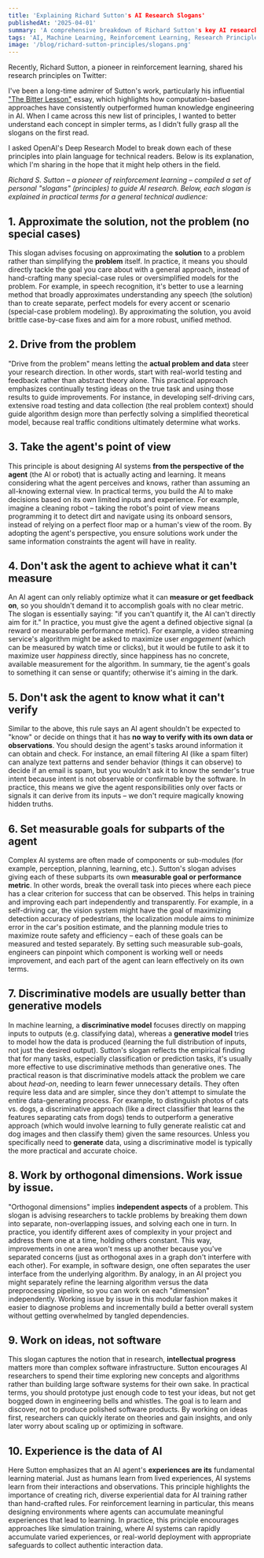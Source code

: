 ```yaml
---
title: 'Explaining Richard Sutton's AI Research Slogans'
publishedAt: '2025-04-01'
summary: 'A comprehensive breakdown of Richard Sutton's key AI research principles in clear, practical terms for a technical audience.'
tags: 'AI, Machine Learning, Reinforcement Learning, Research Principles'
image: '/blog/richard-sutton-principles/slogans.png'
---
```


Recently, Richard Sutton, a pioneer in reinforcement learning, shared his research principles on Twitter:

<StaticTweet id="1906837186319942114" />

I've been a long-time admirer of Sutton's work, particularly his influential ["The Bitter Lesson"](https://www.cs.utexas.edu/~jphanna/bitter-lesson.html) essay, which highlights how computation-based approaches have consistently outperformed human knowledge engineering in AI. When I came across this new list of principles, I wanted to better understand each concept in simpler terms, as I didn't fully grasp all the slogans on the first read.

I asked OpenAI's Deep Research Model to break down each of these principles into plain language for technical readers. Below is its explanation, which I'm sharing in the hope that it might help others in the field.

_Richard S. Sutton – a pioneer of reinforcement learning – compiled a set of personal "slogans" (principles) to guide AI research. Below, each slogan is explained in practical terms for a general technical audience:_

## 1. Approximate the solution, not the problem (no special cases)

This slogan advises focusing on approximating the **solution** to a problem rather than simplifying the **problem** itself. In practice, it means you should directly tackle the goal you care about with a general approach, instead of hand-crafting many special-case rules or oversimplified models for the problem. For example, in speech recognition, it's better to use a learning method that broadly approximates understanding any speech (the solution) than to create separate, perfect models for every accent or scenario (special-case problem modeling). By approximating the solution, you avoid brittle case-by-case fixes and aim for a more robust, unified method.

## 2. Drive from the problem

"Drive from the problem" means letting the **actual problem and data** steer your research direction. In other words, start with real-world testing and feedback rather than abstract theory alone. This practical approach emphasizes continually testing ideas on the true task and using those results to guide improvements. For instance, in developing self-driving cars, extensive road testing and data collection (the real problem context) should guide algorithm design more than perfectly solving a simplified theoretical model, because real traffic conditions ultimately determine what works.

## 3. Take the agent's point of view

This principle is about designing AI systems **from the perspective of the agent** (the AI or robot) that is actually acting and learning. It means considering what the agent perceives and knows, rather than assuming an all-knowing external view. In practical terms, you build the AI to make decisions based on its own limited inputs and experience. For example, imagine a cleaning robot – taking the robot's point of view means programming it to detect dirt and navigate using its onboard sensors, instead of relying on a perfect floor map or a human's view of the room. By adopting the agent's perspective, you ensure solutions work under the same information constraints the agent will have in reality.

## 4. Don't ask the agent to achieve what it can't measure

An AI agent can only reliably optimize what it can **measure or get feedback on**, so you shouldn't demand it to accomplish goals with no clear metric. The slogan is essentially saying: "if you can't quantify it, the AI can't directly aim for it." In practice, you must give the agent a defined objective signal (a reward or measurable performance metric). For example, a video streaming service's algorithm might be asked to maximize user _engagement_ (which can be measured by watch time or clicks), but it would be futile to ask it to maximize user _happiness_ directly, since happiness has no concrete, available measurement for the algorithm. In summary, tie the agent's goals to something it can sense or quantify; otherwise it's aiming in the dark.

## 5. Don't ask the agent to know what it can't verify

Similar to the above, this rule says an AI agent shouldn't be expected to "know" or decide on things that it has **no way to verify with its own data or observations**. You should design the agent's tasks around information it can obtain and check. For instance, an email filtering AI (like a spam filter) can analyze text patterns and sender behavior (things it can observe) to decide if an email is spam, but you wouldn't ask it to know the sender's true intent because intent is not observable or confirmable by the software. In practice, this means we give the agent responsibilities only over facts or signals it can derive from its inputs – we don't require magically knowing hidden truths.

## 6. Set measurable goals for subparts of the agent

Complex AI systems are often made of components or sub-modules (for example, perception, planning, learning, etc.). Sutton's slogan advises giving each of these subparts its own **measurable goal or performance metric**. In other words, break the overall task into pieces where each piece has a clear criterion for success that can be observed. This helps in training and improving each part independently and transparently. For example, in a self-driving car, the vision system might have the goal of maximizing detection accuracy of pedestrians, the localization module aims to minimize error in the car's position estimate, and the planning module tries to maximize route safety and efficiency – each of these goals can be measured and tested separately. By setting such measurable sub-goals, engineers can pinpoint which component is working well or needs improvement, and each part of the agent can learn effectively on its own terms.

## 7. Discriminative models are usually better than generative models

In machine learning, a **discriminative model** focuses directly on mapping inputs to outputs (e.g. classifying data), whereas a **generative model** tries to model how the data is produced (learning the full distribution of inputs, not just the desired output). Sutton's slogan reflects the empirical finding that for many tasks, especially classification or prediction tasks, it's usually more effective to use discriminative methods than generative ones. The practical reason is that discriminative models attack the problem we care about _head-on_, needing to learn fewer unnecessary details. They often require less data and are simpler, since they don't attempt to simulate the entire data-generating process. For example, to distinguish photos of cats vs. dogs, a discriminative approach (like a direct classifier that learns the features separating cats from dogs) tends to outperform a generative approach (which would involve learning to fully generate realistic cat and dog images and then classify them) given the same resources. Unless you specifically need to **generate** data, using a discriminative model is typically the more practical and accurate choice.

## 8. Work by orthogonal dimensions. Work issue by issue.

"Orthogonal dimensions" implies **independent aspects** of a problem. This slogan is advising researchers to tackle problems by breaking them down into separate, non-overlapping issues, and solving each one in turn. In practice, you identify different axes of complexity in your project and address them one at a time, holding others constant. This way, improvements in one area won't mess up another because you've separated concerns (just as orthogonal axes in a graph don't interfere with each other). For example, in software design, one often separates the user interface from the underlying algorithm. By analogy, in an AI project you might separately refine the learning algorithm versus the data preprocessing pipeline, so you can work on each "dimension" independently. Working issue by issue in this modular fashion makes it easier to diagnose problems and incrementally build a better overall system without getting overwhelmed by tangled dependencies.

## 9. Work on ideas, not software

This slogan captures the notion that in research, **intellectual progress** matters more than complex software infrastructure. Sutton encourages AI researchers to spend their time exploring new concepts and algorithms rather than building large software systems for their own sake. In practical terms, you should prototype just enough code to test your ideas, but not get bogged down in engineering bells and whistles. The goal is to learn and discover, not to produce polished software products. By working on ideas first, researchers can quickly iterate on theories and gain insights, and only later worry about scaling up or optimizing in software.

## 10. Experience is the data of AI

Here Sutton emphasizes that an AI agent's **experiences are its** fundamental learning material. Just as humans learn from lived experiences, AI systems learn from their interactions and observations. This principle highlights the importance of creating rich, diverse experiential data for AI training rather than hand-crafted rules. For reinforcement learning in particular, this means designing environments where agents can accumulate meaningful experiences that lead to learning. In practice, this principle encourages approaches like simulation training, where AI systems can rapidly accumulate varied experiences, or real-world deployment with appropriate safeguards to collect authentic interaction data.
